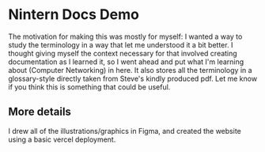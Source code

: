 
# Nintern Docs Demo

The motivation for making this was mostly for myself: I wanted a way to study the terminology in a way that let me understood it a bit better. I thought giving myself the context necessary for that involved creating documentation as I learned it, so I went ahead and put what I'm learning about (Computer Networking) in here. It also stores all the terminology in a glossary-style directly taken from Steve's kindly produced pdf. Let me know if you think this is something that could be useful.


## More details

I drew all of the illustrations/graphics in Figma, and created the website using a basic vercel deployment. 

